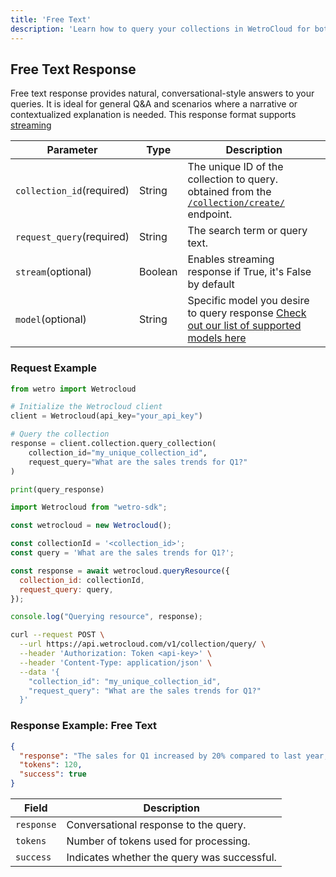 ---
title: 'Free Text'
description: 'Learn how to query your collections in WetroCloud for both free text'
---

## Free Text Response

Free text response provides natural, conversational-style answers to your queries. It is ideal for general Q&A and scenarios where a narrative or contextualized explanation is needed. 
This response format supports [streaming](query-streaming)

| Parameter           | Type   | Description                                                                 |
|-------------------------|--------|-----------------------------------------------------------------------------|
| `collection_id`(required) | String | The unique ID of the collection to query. obtained from the [`/collection/create/`](create) endpoint.  |
| `request_query`(required) | String | The search term or query text.                                              |
| `stream`(optional)  | Boolean | Enables streaming response if True, it's False by default|
| `model`(optional)   | String | Specific model you desire to query response [Check out our list of supported models here](models)|

### Request Example
<CodeGroup>

```python Python
from wetro import Wetrocloud

# Initialize the Wetrocloud client
client = Wetrocloud(api_key="your_api_key")

# Query the collection
response = client.collection.query_collection(
    collection_id="my_unique_collection_id",
    request_query="What are the sales trends for Q1?"
)

print(query_response)
```

```javascript JavaScript
import Wetrocloud from "wetro-sdk";

const wetrocloud = new Wetrocloud();

const collectionId = '<collection_id>';
const query = 'What are the sales trends for Q1?';

const response = await wetrocloud.queryResource({
  collection_id: collectionId,
  request_query: query,
});

console.log("Querying resource", response);
```

```bash cURL
curl --request POST \
  --url https://api.wetrocloud.com/v1/collection/query/ \
  --header 'Authorization: Token <api-key>' \
  --header 'Content-Type: application/json' \
  --data '{
    "collection_id": "my_unique_collection_id",
    "request_query": "What are the sales trends for Q1?"
  }'
```
</CodeGroup>

### Response Example: Free Text

```json
{
  "response": "The sales for Q1 increased by 20% compared to last year, with online channels contributing significantly.",
  "tokens": 120,
  "success": true
}
```

| Field     | Description                                           |
|-----------|-------------------------------------------------------|
| `response` | Conversational response to the query.                |
| `tokens`   | Number of tokens used for processing.                |
| `success`  | Indicates whether the query was successful.          |